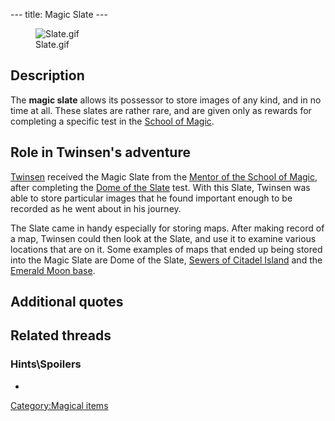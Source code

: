 ---
title: Magic Slate
---

[[Image:Slate.gif|right]]

{{Quote|
Quote=By using the Action command in front of a plan, a print or any other illustration, you immediately create a copy with the Magic Slate. You can consult it at any time by selecting the Slate in the inventory.|
Character=Official description}}

==Description==
The '''magic slate''' allows its possessor to store images of any kind, and in no time at all. These slates are rather rare, and are given only as rewards for completing a specific test in the [[School of Magic]].

==Role in Twinsen's adventure==
[[Twinsen]] received the Magic Slate from the [[Mentor of the School of Magic]], after completing the [[Dome of the Slate]] test. With this Slate, Twinsen was able to store particular images that he found important enough to be recorded as he went about in his journey.

The Slate came in handy especially for storing maps. After making record of a map, Twinsen could then look at the Slate, and use it to examine various locations that are on it. Some examples of maps that ended up being stored into the Magic Slate are Dome of the Slate, [[Citadel Island sewers|Sewers of Citadel Island]] and the [[Emerald Moon base]].

==Additional quotes==
{{Quote|
Quote=You now own a Magic Slate, which allows you to keep a copy of all kinds of images.|
Character=When Twinsen received the slate}}

==Related threads==
===Hints\Spoilers===
* {{thread|id=4398|title=Is it just me or...}}

[[Category:Magical items]]